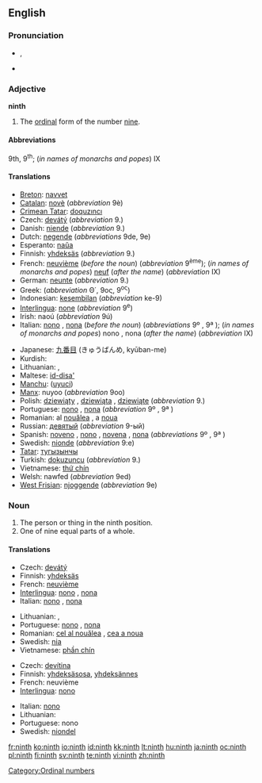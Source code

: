 {{wikipedia}}
==English==
{{ordinalbox|en|8th|9th|10th|eighth|tenth|card=nine}}

===Pronunciation===
* {{a|UK|US}} {{IPA|/naɪnθ/}}, {{SAMPA|/naInT/}}
* {{audio|en-us-ninth.ogg|Audio (US)}}

===Adjective===
'''ninth'''

# The [[ordinal]] form of the number [[nine]].

====Abbreviations====
9th, 9<sup>th</sup>; (''in names of monarchs and popes'') IX

====Translations====
{{trans-top|ordinal form of nine}}
* [[Breton]]: [[navvet]]
* [[Catalan]]: [[novè]] (''abbreviation'' 9è)
* [[Crimean Tatar]]: [[doquzıncı]]
* Czech: [[devátý]] (''abbreviation'' 9.)
* Danish: [[niende]] (''abbreviation'' 9.)
* Dutch: [[negende]] (''abbreviations'' 9de, 9e)
* Esperanto: [[naŭa]]
* Finnish: [[yhdeksäs]] (''abbreviation'' 9.)
* French: [[neuvième]] (''before the noun'') (''abbreviation'' 9<sup>ème</sup>); (''in names of monarchs and popes'') [[neuf]] (''after the name'') (''abbreviation'' IX)
* German: [[neunte]] (''abbreviation'' 9.)
* Greek: {{t|el|ένατος|sc=Grek}} (''abbreviation'' Θ΄, 9ος, 9<sup>ος</sup>)
* Indonesian: [[kesembilan]] (''abbreviation'' ke-9)
* [[Interlingua]]: [[none]] (''abbreviation'' 9<sup>e</sup>)
* Irish: naoú (''abbreviation'' 9ú)
* Italian: [[nono]] {{m}}, [[nona]] {{f}} (''before the noun'') (''abbreviations'' 9º {{m}}, 9ª {{f}}); (''in names of monarchs and popes'') nono {{m}}, nona {{f}} (''after the name'') (''abbreviation'' IX)
{{trans-mid}}
* Japanese: [[九番目]] (きゅうばんめ, kyūban-me)
* Kurdish: {{KUchar|[[نۆیه‌م]]}}
* Lithuanian: {{t+|lt|devintas|m|xs=Lithuanian}}, {{t+|lt|devinta|f|xs=Lithuanian}}
* Maltese: [[id-disa']]
* [[Manchu]]: ([[uyuci]])
* [[Manx]]: nuyoo (''abbreviation'' 9oo)
* Polish: [[dziewiąty]] {{m}}, [[dziewiąta]] {{f}}, [[dziewiąte]] {{n}} (''abbreviation'' 9.)
* Portuguese: [[nono]] {{m}}, [[nona]] {{f}} (''abbreviation'' 9º {{m}}, 9ª {{f}})
* Romanian: al [[nouălea]] {{m}}, a [[noua]] {{f}}
* Russian: [[девятый]] (''abbreviation'' 9-ый)
* Spanish: [[noveno]] {{m}}, [[nono]] {{m}}, [[novena]] {{f}}, [[nona]] {{f}} (''abbreviations'' 9º {{m}}, 9ª {{f}})
* Swedish: [[nionde]] (''abbreviation'' 9:e)
* [[Tatar]]: [[тугызынчы]]
* Turkish: [[dokuzuncu]] (''abbreviation'' 9.)
* Vietnamese: [[thứ chín]]
* Welsh: nawfed (''abbreviation'' 9ed)
* [[West Frisian]]: [[njoggende]] (''abbreviation'' 9e)
{{trans-bottom}}

===Noun===
{{en-noun}}

# The person or thing in the ninth position.
# One of nine equal parts of a whole.

====Translations====
{{trans-top|something in the ninth position}}
* Czech: [[devátý]] {{m}}
* Finnish: [[yhdeksäs]]
* French: [[neuvième]] {{m|f}}
* [[Interlingua]]: [[nono]] {{m}}, [[nona]] {{f}}
* Italian: [[nono]] {{m}}, [[nona]] {{f}}
{{trans-mid}}
* Lithuanian: {{t+|lt|devintas|m|xs=Lithuanian}}, {{t+|lt|devinta|f|xs=Lithuanian}}
* Portuguese: [[nono]] {{m}}, [[nona]] {{f}}
* Romanian: [[cel al nouălea]] {{m}}, [[cea a noua]] {{f}}
* Swedish: [[nia]] {{c}}
* Vietnamese: [[phần chín]]
{{trans-bottom}}

{{trans-top|one of nine equal parts of a whole}}
* Czech: [[devítina]] {{f}}
* Finnish: [[yhdeksäsosa]], [[yhdeksännes]]
* French: neuvième {{m}}
* [[Interlingua]]: [[nono]] {{m}}
{{trans-mid}}
* Italian: [[nono]] {{m}}
* Lithuanian: {{t+|lt|devintadalis|m|xs=Lithuanian}}
* Portuguese: nono {{m}}
* Swedish: [[niondel]] {{c}}
{{trans-bottom}}

[[Category:Ordinal numbers]]

[[fr:ninth]]
[[ko:ninth]]
[[io:ninth]]
[[id:ninth]]
[[kk:ninth]]
[[lt:ninth]]
[[hu:ninth]]
[[ja:ninth]]
[[oc:ninth]]
[[pl:ninth]]
[[fi:ninth]]
[[sv:ninth]]
[[te:ninth]]
[[vi:ninth]]
[[zh:ninth]]